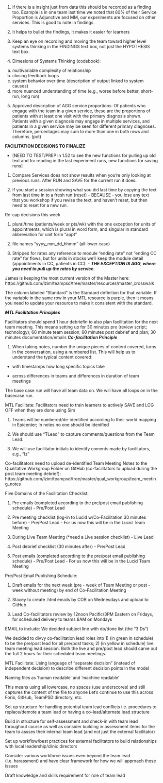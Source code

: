 1. If there is a insight just from data this should be recorded as a finding too. Example is in one team last time we noted that 80% of their Service Proportion is Adjunctive and MM, our experiments are focused on other services. This is good to note in findings.  

2. It helps to bullet the findings, it makes it easier for learners  

3. Keep an eye on recording and moving the team toward higher level systems thinking in the FINDINGS text box, not just the HYPOTHESIS text box.  

4. Dimesions of Systems Thinking (codebook):  
a. multivariable complexity of relationship  
b. closing feedback loops  
c. system behavior over time (description of output linked to system causes)  
d. more nuanced understanding of time (e.g., worse before better, short-run, long run)  

5. Approved description of AGG service proportions: Of patients who engage with the team in a given service, these are the proportions of patients with at least one visit with the primary diagnosis shown.  Patients with a given diagnosis may engage in multiple services, and patients in a given service may be seen for different primary diagnoses.  Therefore, percentages may sum to more than one in both rows and columns. (pct)   

	
**FACILITATION DECISIONS TO FINALIZE**

- [NEED TO TEST/PREP in 1.52 to see the new functions for pulling up old text and for reading in the last experiment runs, new functions for saving runs]

1. Compare Services does not show results when you're only looking at previous runs. After RUN and SAVE for the current run it does.

2. If you start a session showing what you did last time by copying the text from last time in to a fresh run (reset) - BECAUSE - you lose any text that you workshop if you revise the text, and haven't reset, but then need to reset for a new run.

Re-cap decisions this week

1. plural/time (patients/week or pts/wk) with the one exception for units of appointments, which is plural in word form, and singular in standard abbreviation for unit form "appt"

2. file names "yyyy_mm_dd_hhmm" (all lower case)

3. Stripped for rates any reference to module "ending rate" not "ending CC rate" for flows, but for units in stocks we'll keep the module detail (appointments in CC, patients in CC). - ***THE EXCEPTION IS AGG, where you need to pull up the rates by service.***


	
James is keeping the most current version of the Master here: https://github.com/lzim/teampsd/tree/master/resources/master_crosswalk

The column labeled "Standard" is the Standard definition for that variable. If the variable in the same row in your MTL resource is purple, then it means you need to update your resource to make it consistent with the standard.  

	
***MTL Facilitation Principles***

Facilitators should spend 1 hour debriefin to also plan facilitation for the next team meeting.
This means setting up for 30 minutes pre (review script; technology); 60 minute team session; 60 minutes post debrief and plan; 30 minutes documentation/emails
***Co-facilitation Principle***

1. When taking notes, number the unique pieces of content covered, turns in the conversation,  using a numbered list. This will help us to understand the typical content covered:

- with timestamps how long specific topics take

- across differences in teams and differences in duration of team meetings

The base case run will have all team data on. We will have all loops on in the basecase run.

MTL Facilitate: Facilitators need to train learners to actively SAVE and LOG OFF when they are done using Sim

	
1. Teams will be numbered/de-identified according to their world mapping in Epicenter; In notes no one should be idenified

2. We should use "TLead" to capture comments/questions from the Team Lead.

3. We will use facilitator initials to identify coments made by facilitators, e.g., "lz"

Co-facilitators need to upload de-identified Team Meeting Notes to the Qualitative Workgroup Folder on GitHub (co-facilitators to upload during the post team meeting debrief): https://github.com/lzim/teampsd/tree/master/qual_workgroup/team_meeting_notes

Five Domains of the Facilitation Checklist:

1. Pre emails (completed according to the pre/post email publishing schedule) - Pre/Post Lead

2. Pre meeting checklist (log-in to Lucid w/Co-Facilitation 30 minutes before) - Pre/Post Lead - For us now this will be in the Lucid Team Meeting 

3. During LIve Team Meeting (*need a Live session checklist) - Live Lead 

4. Post debrief checklist (30 minutes after) - Pre/Post Lead

5. Post emails (completed according to the pre/post email publishing schedule) - Pre/Post Lead - For us now this will be in the Lucid Team Meeting 

Pre/Post Email Publishing Schedule:

1. Draft emails for the next week (pre - week of Team Meeting or post - week without meeting) by end of Co-Facilitation Meeting

2. Stacey to create .html emails by COB on Wednesdays and upload to GitHub

3. Lead Co-facilitators review by 12noon Pacific/3PM Eastern on Fridays, for scheduled delivery to teams 8AM on Mondays

EMAIL to include:  We decided subject line with do/done list (the "3 Ds")

We decided to divvy co-facilitation lead roles into 1) (in green in schedule) to be the pre/post lead for all pre/post tasks; 2) (in yellow in schedule) live team meeting lead session. Both the live and pre/post lead should carve out the full 2 hours for their scheduled team meetings.

	
MTL Facilitate: Using language of "separate decision" (instead of independent decision) to describe different decision points in the model

Naming files as 'human readable' and 'machine readable'

This means using all lowercase, no spaces (use underscores) and still captures the content of the file to anyone
Let's continue to use this across Forio, GitHub, TeamPSD directory, etc.

	
Set up structure for handling potential team lead conflicts i.e. procedures to replace/demote a team lead or having a co-lead/alternate lead structure

	
Build in structure for self-assessment and check-in with team lead throughout course as well as consider building in assessment items for the team to assses their internal team lead (and not just the external facilitator)

	
Set up workflow/best practices for external facilitators to build relationships with local leadership/clinic directors

	
Consider various workforce issues even beyond the team lead (i.e. harassment) and have clear framework for how we will approach these issues

Draft knowledge and skills requirement for role of team lead



























